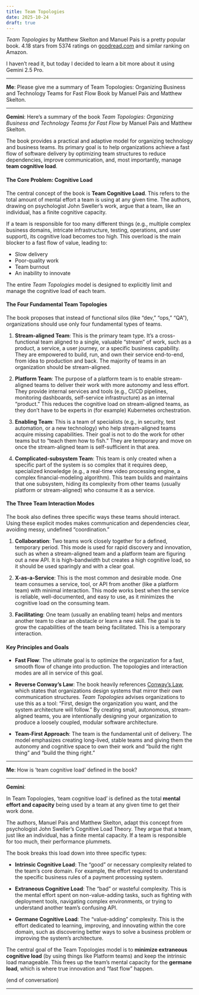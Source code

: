 ```yaml
---
title: Team Topologies
date: 2025-10-24
draft: true
---
```


_Team Topologies_ by Matthew Skelton and Manuel Pais is a pretty popular book. 4.18 stars from 5374 ratings on [goodread.com](https://www.goodreads.com/book/show/44135420-team-topologies) and similar ranking on Amazon.

I haven't read it, but today I decided to learn a bit more about it using Gemini 2.5 Pro.

----

**Me**: Please give me a summary of Team Topologies: Organizing Business and Technology Teams for Fast Flow Book by Manuel Pais and Matthew Skelton.

----

**Gemini**: Here's a summary of the book *Team Topologies: Organizing Business and Technology Teams for Fast Flow* by Manuel Pais and Matthew Skelton.

The book provides a practical and adaptive model for organizing technology and business teams. Its primary goal is to help organizations achieve a fast flow of software delivery by optimizing team structures to reduce dependencies, improve communication, and, most importantly, manage **team cognitive load**.

#### The Core Problem: Cognitive Load

The central concept of the book is **Team Cognitive Load**. This refers to the total amount of mental effort a team is using at any given time. The authors, drawing on psychologist John Sweller's work, argue that a team, like an individual, has a finite cognitive capacity.

If a team is responsible for too many different things (e.g., multiple complex business domains, intricate infrastructure, testing, operations, and user support), its cognitive load becomes too high. This overload is the main blocker to a fast flow of value, leading to:

  - Slow delivery
  - Poor-quality work
  - Team burnout
  - An inability to innovate

The entire *Team Topologies* model is designed to explicitly limit and manage the cognitive load of each team.

#### The Four Fundamental Team Topologies

The book proposes that instead of functional silos (like "dev," "ops," "QA"), organizations should use only four fundamental types of teams.

1. **Stream-aligned Team**: This is the primary team type. It's a cross-functional team aligned to a single, valuable "stream" of work, such as a product, a service, a user journey, or a specific business capability. They are empowered to build, run, and own their service end-to-end, from idea to production and back. The majority of teams in an organization should be stream-aligned.

2. **Platform Team**: The purpose of a platform team is to enable stream-aligned teams to deliver their work with more autonomy and less effort. They provide internal services and tools (e.g., CI/CD pipelines, monitoring dashboards, self-service infrastructure) as an internal "product." This reduces the cognitive load on stream-aligned teams, as they don't have to be experts in (for example) Kubernetes orchestration.

3. **Enabling Team**: This is a team of specialists (e.g., in security, test automation, or a new technology) who help stream-aligned teams acquire missing capabilities. Their goal is not to do the work for other teams but to "teach them how to fish." They are temporary and move on once the stream-aligned team is self-sufficient in that area.

4. **Complicated-subsystem Team**: This team is only created when a specific part of the system is so complex that it requires deep, specialized knowledge (e.g., a real-time video processing engine, a complex financial-modeling algorithm). This team builds and maintains that one subsystem, hiding its complexity from other teams (usually platform or stream-aligned) who consume it as a service.

#### The Three Team Interaction Modes

The book also defines three specific ways these teams should interact. Using these explicit modes makes communication and dependencies clear, avoiding messy, undefined "coordination."

1. **Collaboration**: Two teams work closely together for a defined, temporary period. This mode is used for rapid discovery and innovation, such as when a stream-aligned team and a platform team are figuring out a new API. It is high-bandwidth but creates a high cognitive load, so it should be used sparingly and with a clear goal.

2. **X-as-a-Service**: This is the most common and desirable mode. One team consumes a service, tool, or API from another (like a platform team) with minimal interaction. This mode works best when the service is reliable, well-documented, and easy to use, as it minimizes the cognitive load on the consuming team.

3. **Facilitating**: One team (usually an enabling team) helps and mentors another team to clear an obstacle or learn a new skill. The goal is to grow the capabilities of the team being facilitated. This is a temporary interaction.

#### Key Principles and Goals

- **Fast Flow**: The ultimate goal is to optimize the organization for a fast, smooth flow of change into production. The topologies and interaction modes are all in service of this goal.

- **Reverse Conway's Law**: The book heavily references [Conway's Law](https://en.wikipedia.org/wiki/Conway%27s_law), which states that organizations design systems that mirror their own communication structures. *Team Topologies* advises organizations to use this as a tool: "First, design the organization you want, and the system architecture will follow." By creating small, autonomous, stream-aligned teams, you are intentionally designing your organization to produce a loosely coupled, modular software architecture.

- **Team-First Approach**: The team is the fundamental unit of delivery. The model emphasizes creating long-lived, stable teams and giving them the autonomy and cognitive space to own their work and "build the right thing" and "build the thing right."

----

**Me**: How is 'team cognitive load' defined in the book?

----

**Gemini**:

In Team Topologies, 'team cognitive load' is defined as the total **mental effort and capacity** being used by a team at any given time to get their work done.

The authors, Manuel Pais and Matthew Skelton, adapt this concept from psychologist John Sweller's Cognitive Load Theory. They argue that a team, just like an individual, has a finite mental capacity. If a team is responsible for too much, their performance plummets.

The book breaks this load down into three specific types:

- **Intrinsic Cognitive Load**: The "good" or necessary complexity related to the team's core domain. For example, the effort required to understand the specific business rules of a payment processing system.

- **Extraneous Cognitive Load**: The "bad" or wasteful complexity. This is the mental effort spent on non-value-adding tasks, such as fighting with deployment tools, navigating complex environments, or trying to understand another team's confusing API.

- **Germane Cognitive Load**: The "value-adding" complexity. This is the effort dedicated to learning, improving, and innovating within the core domain, such as discovering better ways to solve a business problem or improving the system's architecture.

The central goal of the Team Topologies model is to **minimize extraneous cognitive load** (by using things like Platform teams) and keep the intrinsic load manageable. This frees up the team's mental capacity for the **germane load**, which is where true innovation and "fast flow" happen.

(end of conversation)

----
